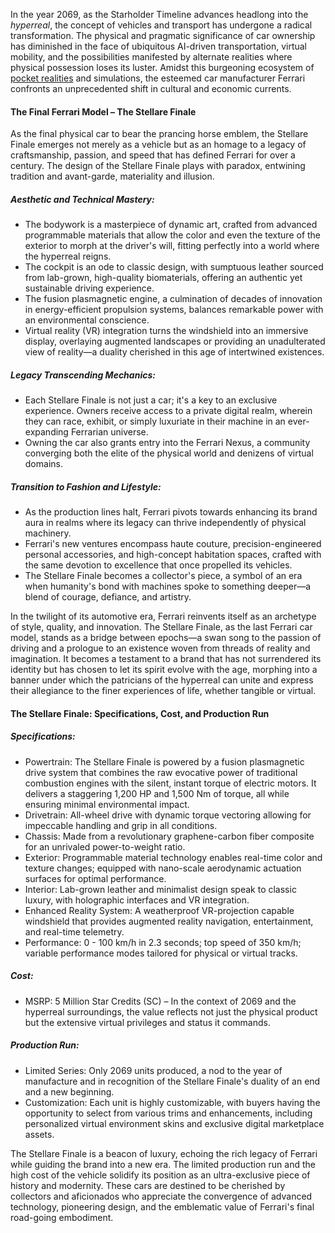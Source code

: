 
In the year 2069, as the Starholder Timeline advances headlong into the *hyperreal*, the concept of vehicles and transport has undergone a radical transformation. The physical and pragmatic significance of car ownership has diminished in the face of ubiquitous AI-driven transportation, virtual mobility, and the possibilities manifested by alternate realities where physical possession loses its luster. Amidst this burgeoning ecosystem of [pocket realities](pocket-realities) and simulations, the esteemed car manufacturer Ferrari confronts an unprecedented shift in cultural and economic currents.

#### The Final Ferrari Model – The Stellare Finale
As the final physical car to bear the prancing horse emblem, the Stellare Finale emerges not merely as a vehicle but as an homage to a legacy of craftsmanship, passion, and speed that has defined Ferrari for over a century. The design of the Stellare Finale plays with paradox, entwining tradition and avant-garde, materiality and illusion.

##### Aesthetic and Technical Mastery:
* The bodywork is a masterpiece of dynamic art, crafted from advanced programmable materials that allow the color and even the texture of the exterior to morph at the driver's will, fitting perfectly into a world where the hyperreal reigns.
* The cockpit is an ode to classic design, with sumptuous leather sourced from lab-grown, high-quality biomaterials, offering an authentic yet sustainable driving experience.
* The fusion plasmagnetic engine, a culmination of decades of innovation in energy-efficient propulsion systems, balances remarkable power with an environmental conscience.
* Virtual reality (VR) integration turns the windshield into an immersive display, overlaying augmented landscapes or providing an unadulterated view of reality—a duality cherished in this age of intertwined existences.

##### Legacy Transcending Mechanics:
* Each Stellare Finale is not just a car; it's a key to an exclusive experience. Owners receive access to a private digital realm, wherein they can race, exhibit, or simply luxuriate in their machine in an ever-expanding Ferrarian universe.
* Owning the car also grants entry into the Ferrari Nexus, a community converging both the elite of the physical world and denizens of virtual domains.

##### Transition to Fashion and Lifestyle:
* As the production lines halt, Ferrari pivots towards enhancing its brand aura in realms where its legacy can thrive independently of physical machinery.
* Ferrari's new ventures encompass haute couture, precision-engineered personal accessories, and high-concept habitation spaces, crafted with the same devotion to excellence that once propelled its vehicles.
* The Stellare Finale becomes a collector's piece, a symbol of an era when humanity's bond with machines spoke to something deeper—a blend of courage, defiance, and artistry.

In the twilight of its automotive era, Ferrari reinvents itself as an archetype of style, quality, and innovation. The Stellare Finale, as the last Ferrari car model, stands as a bridge between epochs—a swan song to the passion of driving and a prologue to an existence woven from threads of reality and imagination. It becomes a testament to a brand that has not surrendered its identity but has chosen to let its spirit evolve with the age, morphing into a banner under which the patricians of the hyperreal can unite and express their allegiance to the finer experiences of life, whether tangible or virtual.

#### The Stellare Finale: Specifications, Cost, and Production Run
##### Specifications:
* Powertrain: The Stellare Finale is powered by a fusion plasmagnetic drive system that combines the raw evocative power of traditional combustion engines with the silent, instant torque of electric motors. It delivers a staggering 1,200 HP and 1,500 Nm of torque, all while ensuring minimal environmental impact.
* Drivetrain: All-wheel drive with dynamic torque vectoring allowing for impeccable handling and grip in all conditions.
* Chassis: Made from a revolutionary graphene-carbon fiber composite for an unrivaled power-to-weight ratio.
* Exterior: Programmable material technology enables real-time color and texture changes; equipped with nano-scale aerodynamic actuation surfaces for optimal performance.
* Interior: Lab-grown leather and minimalist design speak to classic luxury, with holographic interfaces and VR integration.
* Enhanced Reality System: A weatherproof VR-projection capable windshield that provides augmented reality navigation, entertainment, and real-time telemetry.
* Performance: 0 - 100 km/h in 2.3 seconds; top speed of 350 km/h; variable performance modes tailored for physical or virtual tracks.

##### Cost:
* MSRP: 5 Million Star Credits (SC) – In the context of 2069 and the hyperreal surroundings, the value reflects not just the physical product but the extensive virtual privileges and status it commands.

##### Production Run:
* Limited Series: Only 2069 units produced, a nod to the year of manufacture and in recognition of the Stellare Finale's duality of an end and a new beginning.
* Customization: Each unit is highly customizable, with buyers having the opportunity to select from various trims and enhancements, including personalized virtual environment skins and exclusive digital marketplace assets.

The Stellare Finale is a beacon of luxury, echoing the rich legacy of Ferrari while guiding the brand into a new era. The limited production run and the high cost of the vehicle solidify its position as an ultra-exclusive piece of history and modernity. These cars are destined to be cherished by collectors and aficionados who appreciate the convergence of advanced technology, pioneering design, and the emblematic value of Ferrari's final road-going embodiment.
